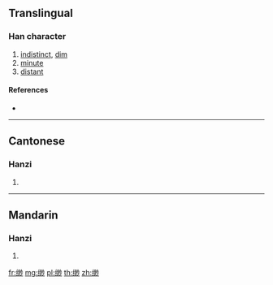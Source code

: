 {{character info/new}}
{{also|緲}}
==Translingual==

===Han character===
{{Han char|rn=120|rad=纟|as=09|sn=12|four=|canj=VMBUH}}

# [[indistinct]], [[dim]]
# [[minute]]
# [[distant]]

====References====
* {{Han ref|kx=0944.251|hdz=53426.030|uh=7F08|ud=32520}}

----

==Cantonese==

===Hanzi===
{{yue-hanzi|jyut=miu5|y=miu5|tra=緲}}

# {{defn|lang=yue|sort=纟09}}

----

==Mandarin==

===Hanzi===
{{cmn-hanzi|tra=緲|pin=[[miǎo]] ([[miao3]])|wg=miao<sup>3</sup>}}

# {{defn|lang=cmn|sort=纟09}}

[[fr:缈]]
[[mg:缈]]
[[pl:缈]]
[[th:缈]]
[[zh:缈]]